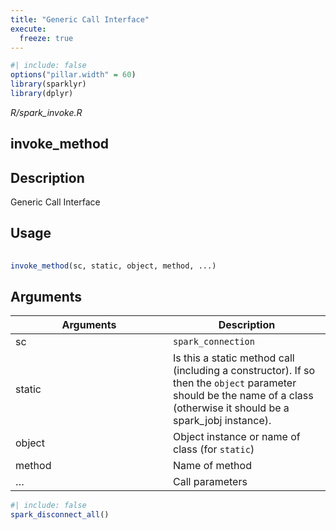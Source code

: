 ```yaml
---
title: "Generic Call Interface"
execute:
  freeze: true
---
```


```r
#| include: false
options("pillar.width" = 60)
library(sparklyr) 
library(dplyr)
```

*R/spark_invoke.R*

## invoke_method

## Description
 Generic Call Interface 


## Usage
```r
 
invoke_method(sc, static, object, method, ...) 
```

## Arguments
|Arguments|Description|
|---|---|
| sc | `spark_connection` |
| static | Is this a static method call (including a constructor). If so then the `object` parameter should be the name of a class (otherwise it should be a spark_jobj instance). |
| object | Object instance or name of class (for `static`) |
| method | Name of method |
| ... | Call parameters |








```r
#| include: false
spark_disconnect_all()
```
